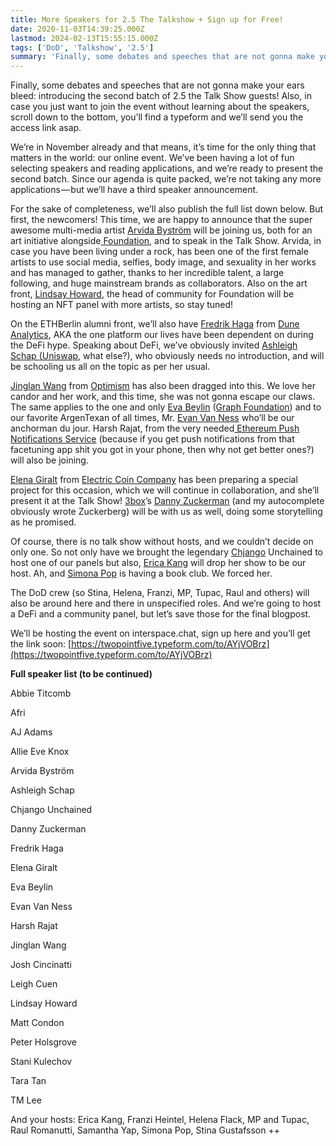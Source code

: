 ```yaml
---
title: More Speakers for 2.5 The Talkshow + Sign up for Free!
date: 2020-11-03T14:39:25.000Z
lastmod: 2024-02-13T15:55:15.000Z
tags: ['DoD', 'Talkshow', '2.5']
summary: 'Finally, some debates and speeches that are not gonna make your ears bleed: introducing the second batch of 2.5 the Talk Show guests! Also…'
---
```


Finally, some debates and speeches that are not gonna make your ears bleed: introducing the second batch of 2.5 the Talk Show guests! Also, in case you just want to join the event without learning about the speakers, scroll down to the bottom, you’ll find a typeform and we’ll send you the access link asap.

We’re in November already and that means, it’s time for the only thing that matters in the world: our online event. We’ve been having a lot of fun selecting speakers and reading applications, and we’re ready to present the second batch. Since our agenda is quite packed, we’re not taking any more applications — but we’ll have a third speaker announcement.

For the sake of completeness, we’ll also publish the full list down below. But first, the newcomers! This time, we are happy to announce that the super awesome multi-media artist [Arvida Byström](https://www.instagram.com/arvidabystrom/) will be joining us, both for an art initiative alongside[ Foundation](https://foundation.app/), and to speak in the Talk Show. Arvida, in case you have been living under a rock, has been one of the first female artists to use social media, selfies, body image, and sexuality in her works and has managed to gather, thanks to her incredible talent, a large following, and huge mainstream brands as collaborators. Also on the art front, [Lindsay Howard](http://twitter.com/lindsay_howard), the head of community for Foundation will be hosting an NFT panel with more artists, so stay tuned!

On the ETHBerlin alumni front, we’ll also have [Fredrik Haga](http://twitter.com/hagaetc) from [Dune Analytics](https://www.duneanalytics.com/), AKA the one platform our lives have been dependent on during the DeFi hype. Speaking about DeFi, we’ve obviously invited [Ashleigh Schap ](https://twitter.com/ashleighschap)[(Uniswap](https://uniswap.org/), what else?), who obviously needs no introduction, and will be schooling us all on the topic as per her usual.

[Jinglan Wang](https://twitter.com/jinglanW) from [Optimism](https://optimism.io/) has also been dragged into this. We love her candor and her work, and this time, she was not gonna escape our claws. The same applies to the one and only [Eva Beylin](https://twitter.com/evabeylin) ([Graph Foundation](https://thegraph.com/)) and to our favorite ArgenTexan of all times, Mr. [Evan Van Ness](https://twitter.com/evan_van_ness) who’ll be our anchorman du jour. Harsh Rajat, from the very needed[ Ethereum Push Notifications Service](https://twitter.com/epnsproject) (because if you get push notifications from that facetuning app shit you got in your phone, then why not get better ones?) will also be joining.

[Elena Giralt](https://twitter.com/elenita_tweets) from [Electric Coin Company](https://electriccoin.co/) has been preparing a special project for this occasion, which we will continue in collaboration, and she’ll present it at the Talk Show! [3box](https://3box.io/)’s [Danny Zuckerman](https://twitter.com/dazuck) (and my autocomplete obviously wrote Zuckerberg) will be with us as well, doing some storytelling as he promised.

Of course, there is no talk show without hosts, and we couldn’t decide on only one. So not only have we brought the legendary [Chjango](https://twitter.com/chjango) Unchained to host one of our panels but also, [Erica Kang](https://twitter.com/ekang426) will drop her show to be our host. Ah, and [Simona Pop](https://twitter.com/Sim_Pop) is having a book club. We forced her.

The DoD crew (so Stina, Helena, Franzi, MP, Tupac, Raul and others) will also be around here and there in unspecified roles. And we’re going to host a DeFi and a community panel, but let’s save those for the final blogpost.

We’ll be hosting the event on interspace.chat, sign up here and you’ll get the link soon: [https://twopointfive.typeform.com/to/AYjVOBrz](https://twopointfive.typeform.com/to/AYjVOBrz)

**Full speaker list (to be continued)**

Abbie Titcomb

Afri

AJ Adams

Allie Eve Knox

Arvida Byström

Ashleigh Schap

Chjango Unchained

Danny Zuckerman

Fredrik Haga

Elena Giralt

Eva Beylin

Evan Van Ness

Harsh Rajat

Jinglan Wang

Josh Cincinatti

Leigh Cuen

Lindsay Howard

Matt Condon

Peter Holsgrove

Stani Kulechov

Tara Tan

TM Lee

And your hosts: Erica Kang, Franzi Heintel, Helena Flack, MP and Tupac, Raul Romanutti, Samantha Yap, Simona Pop, Stina Gustafsson ++
